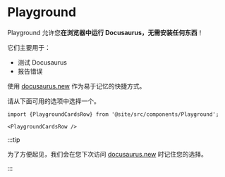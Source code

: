 # Playground

Playground 允许您**在浏览器中运行 Docusaurus，无需安装任何东西**！

它们主要用于：

- 测试 Docusaurus
- 报告错误

使用 [docusaurus.new](https://docusaurus.new) 作为易于记忆的快捷方式。

请从下面可用的选项中选择一个。

```mdx-code-block
import {PlaygroundCardsRow} from '@site/src/components/Playground';

<PlaygroundCardsRow />
```

:::tip

为了方便起见，我们会在您下次访问 [docusaurus.new](https://docusaurus.new) 时记住您的选择。

:::

